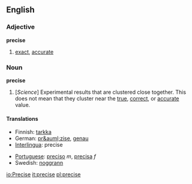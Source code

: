==English==

===Adjective===
'''precise'''
# [[exact]], [[accurate]]

===Noun===
'''precise'''
# [''Science''] Experimental results that are clustered close together.  This does not mean that they cluster near the [[true]], [[correct]], or [[accurate]] value.

====Translations====
{{top}}
*Finnish: [[tarkka]]
*German: [[pr&auml;zise]], [[genau]]
*[[Interlingua]]: precise
{{mid}}
*[[Portuguese]]: [[preciso]] ''m'', [[precisa]] ''f''
*Swedish: [[noggrann]]
{{bottom}}

[[io:Precise]]
[[it:precise]]
[[pl:precise]]